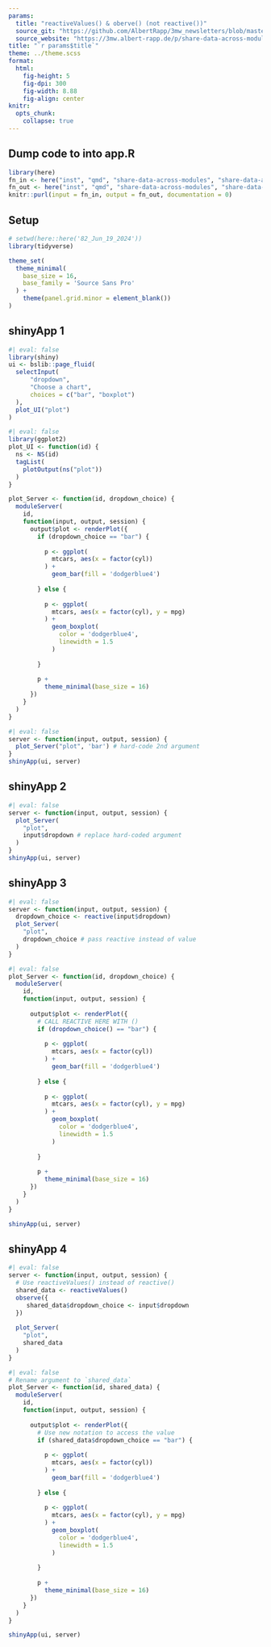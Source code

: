 ```yaml
---
params:
  title: "reactiveValues() & oberve() (not reactive())"
  source_git: "https://github.com/AlbertRapp/3mw_newsletters/blob/master/82_Jun_19_2024/82_Jun_19_2024.qmd"
  source_website: "https://3mw.albert-rapp.de/p/share-data-across-modules"
title: "`r params$title`"
theme: ../theme.scss
format: 
  html: 
    fig-height: 5
    fig-dpi: 300
    fig-width: 8.88
    fig-align: center
knitr: 
  opts_chunk: 
    collapse: true
---
```


## Dump code to into app.R
```r
library(here)
fn_in <- here("inst", "qmd", "share-data-across-modules", "share-data-across-modules.qmd")
fn_out <- here("inst", "qmd", "share-data-across-modules", "share-data-across-modules.R")
knitr::purl(input = fn_in, output = fn_out, documentation = 0)
```

## Setup

```r
# setwd(here::here('82_Jun_19_2024'))
library(tidyverse)

theme_set(
  theme_minimal(
    base_size = 16,
    base_family = 'Source Sans Pro'
  ) +
    theme(panel.grid.minor = element_blank())
) 
```

## shinyApp 1

```r
#| eval: false
library(shiny)
ui <- bslib::page_fluid(
  selectInput(
      "dropdown", 
      "Choose a chart", 
      choices = c("bar", "boxplot")
  ),
  plot_UI("plot")
)
```



```r
#| eval: false
library(ggplot2)
plot_UI <- function(id) {
  ns <- NS(id)
  tagList(
    plotOutput(ns("plot"))
  )
}

plot_Server <- function(id, dropdown_choice) {
  moduleServer(
    id,
    function(input, output, session) {
      output$plot <- renderPlot({
        if (dropdown_choice == "bar") {
          
          p <- ggplot(
            mtcars, aes(x = factor(cyl))
          ) + 
            geom_bar(fill = 'dodgerblue4')
        
        } else {
          
          p <- ggplot(
            mtcars, aes(x = factor(cyl), y = mpg)
          ) + 
            geom_boxplot(
              color = 'dodgerblue4',
              linewidth = 1.5
            )
        
        }
        
        p +
          theme_minimal(base_size = 16)
      })
    }
  )
}
```




```r
#| eval: false
server <- function(input, output, session) {
  plot_Server("plot", 'bar') # hard-code 2nd argument
}
shinyApp(ui, server)
```


## shinyApp 2

```r
#| eval: false
server <- function(input, output, session) {
  plot_Server(
    "plot", 
    input$dropdown # replace hard-coded argument
  ) 
}
shinyApp(ui, server)
```


## shinyApp 3

```r
#| eval: false
server <- function(input, output, session) {
  dropdown_choice <- reactive(input$dropdown)
  plot_Server(
    "plot", 
    dropdown_choice # pass reactive instead of value
  ) 
}
```


```r
#| eval: false
plot_Server <- function(id, dropdown_choice) {
  moduleServer(
    id,
    function(input, output, session) {
      
      output$plot <- renderPlot({
        # CALL REACTIVE HERE WITH ()
        if (dropdown_choice() == "bar") {
          
          p <- ggplot(
            mtcars, aes(x = factor(cyl))
          ) + 
            geom_bar(fill = 'dodgerblue4')
        
        } else {
          
          p <- ggplot(
            mtcars, aes(x = factor(cyl), y = mpg)
          ) + 
            geom_boxplot(
              color = 'dodgerblue4',
              linewidth = 1.5
            )
        
        }
        
        p +
          theme_minimal(base_size = 16)
      })
    }
  )
}

shinyApp(ui, server)
```


## shinyApp 4

```r
#| eval: false
server <- function(input, output, session) {
  # Use reactiveValues() instead of reactive()
  shared_data <- reactiveValues()
  observe({
     shared_data$dropdown_choice <- input$dropdown
  })
  
  plot_Server(
    "plot", 
    shared_data 
  ) 
}
```


```r
#| eval: false
# Rename argument to `shared_data` 
plot_Server <- function(id, shared_data) {
  moduleServer(
    id,
    function(input, output, session) {
      
      output$plot <- renderPlot({
        # Use new notation to access the value
        if (shared_data$dropdown_choice == "bar") {
          
          p <- ggplot(
            mtcars, aes(x = factor(cyl))
          ) + 
            geom_bar(fill = 'dodgerblue4')
        
        } else {
          
          p <- ggplot(
            mtcars, aes(x = factor(cyl), y = mpg)
          ) + 
            geom_boxplot(
              color = 'dodgerblue4',
              linewidth = 1.5
            )
        
        }
        
        p +
          theme_minimal(base_size = 16)
      })
    }
  )
}

shinyApp(ui, server)
```
